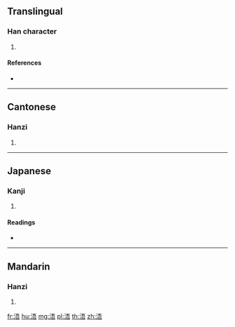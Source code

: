 ==Translingual==

===Han character===
{{Han char|rn=85|rad=水|as=07|sn=10|four=31161|canj=EMMR}}

# {{defn|Han|sort=水07}}

====References====
* {{Han ref|kx=0625.010|dkj=17488|dj=1023.010|hdz=31620.010|uh=6D6F|ud=28015|bh=D24F|bd=53839}}

----

==Cantonese==

===Hanzi===
{{yue-hanzi|jyut=|y=ng4}}

# {{defn|lang=yue|sort=水07}}

----

==Japanese==

===Kanji===
{{ja-kanji|grade=|rs=水07}}

# {{defn|lang=ja|sort=水07}}

====Readings====
* {{ja-readings|on=[[ご]] (go)|kun=}}

----

==Mandarin==

===Hanzi===
{{cmn-hanzi|pin=[[wú]] ([[wu2]])|wg=wu<sup>2</sup>}}

# {{defn|lang=cmn|sort=水07}}

[[fr:浯]]
[[hu:浯]]
[[mg:浯]]
[[pl:浯]]
[[th:浯]]
[[zh:浯]]